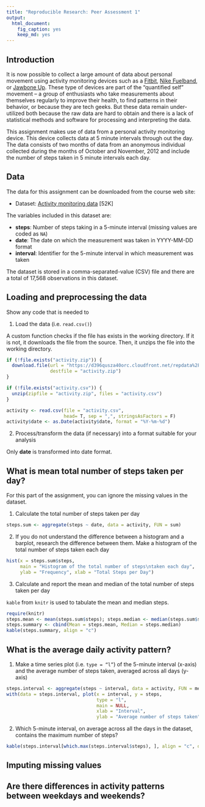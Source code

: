 ```yaml
---
title: "Reproducible Research: Peer Assessment 1"
output: 
  html_document:
    fig_caption: yes
    keep_md: yes
---
```


## Introduction

It is now possible to collect a large amount of data about personal movement using activity monitoring devices such as a [Fitbit](http://www.fitbit.com), [Nike Fuelband](http://www.nike.com/us/en_us/c/nikeplus-fuelband), or [Jawbone Up](https://jawbone.com/up). These type of devices are part of the "quantified self" movement -- a group of enthusiasts who take measurements about themselves regularly to improve their health, to find patterns in their behavior, or because they are tech geeks. But these data remain under-utilized both because the raw data are hard to obtain and there is a lack of statistical methods and software for processing and interpreting the data.

This assignment makes use of data from a personal activity monitoring device. This device collects data at 5 minute intervals through out the day. The data consists of two months of data from an anonymous individual collected during the months of October and November, 2012 and include the number of steps taken in 5 minute intervals each day.

## Data

The data for this assignment can be downloaded from the course web site:

* Dataset: [Activity monitoring data](https://d396qusza40orc.cloudfront.net/repdata%2Fdata%2Factivity.zip) [52K]

The variables included in this dataset are:

* **steps**: Number of steps taking in a 5-minute interval (missing values are coded as `NA`)
* **date**: The date on which the measurement was taken in YYYY-MM-DD format
* **interval**: Identifier for the 5-minute interval in which measurement was taken

The dataset is stored in a comma-separated-value (CSV) file and there are a total of 17,568 observations in this dataset.

## Loading and preprocessing the data

Show any code that is needed to

1. Load the data (i.e. `read.csv()`)

A custom function checks if the file has exists in the working directory. If it is not, it downloads the file from the source. Then, it unzips the file into the working directory.

```r
if (!file.exists("activity.zip")) {
  download.file(url = "https://d396qusza40orc.cloudfront.net/repdata%2Fdata%2Factivity.zip",
                destfile = "activity.zip")
}

if (!file.exists("activity.csv")) {
  unzip(zipfile = "activity.zip", files = "activity.csv")
}

activity <- read.csv(file = "activity.csv", 
                     head= T, sep = ",", stringsAsFactors = F)
activity$date <- as.Date(activity$date, format = "%Y-%m-%d")
```

2. Process/transform the data (if necessary) into a format suitable for your analysis

Only **date** is transformed into date format.

## What is mean total number of steps taken per day?

For this part of the assignment, you can ignore the missing values in the dataset.

1. Calculate the total number of steps taken per day

```r
steps.sum <- aggregate(steps ~ date, data = activity, FUN = sum)
```

2. If you do not understand the difference between a histogram and a barplot, research the difference between them. Make a histogram of the total number of steps taken each day

```r
hist(x = steps.sum$steps, 
     main = "Histogram of the total number of steps\ntaken each day", 
     ylab = "Frequency", xlab = "Total Steps per Day")
```

3. Calculate and report the mean and median of the total number of steps taken per day

`kable` from `knitr` is used to tabulate the mean and median steps.

```r
require(knitr)
steps.mean <- mean(steps.sum$steps); steps.median <- median(steps.sum$steps)
steps.summary <- cbind(Mean = steps.mean, Median = steps.median)
kable(steps.summary, align = "c")
```

## What is the average daily activity pattern?

1. Make a time series plot (i.e. `type = “l”`) of the 5-minute interval (x-axis) and the average number of steps taken, averaged across all days (y-axis)

```r
steps.interval <- aggregate(steps ~ interval, data = activity, FUN = mean)
with(data = steps.interval, plot(x = interval, y = steps, 
                                 type = "l", 
                                 main = NULL,
                                 xlab = "Interval",
                                 ylab = "Average number of steps taken"))
```

2. Which 5-minute interval, on average across all the days in the dataset, contains the maximum number of steps?

```r
kable(steps.interval[which.max(steps.interval$steps), ], align = "c", digits = 2)
```

## Imputing missing values



## Are there differences in activity patterns between weekdays and weekends?
